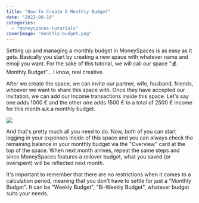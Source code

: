 ```yaml
---
title: "How To Create A Monthly Budget"
date: "2022-08-10"
categories: 
  - "moneyspaces-tutorials"
coverImage: "monthly-budget.png"
---
```


Setting up and managing a monthly budget in MoneySpaces is as easy as it gets. Basically you start by creating a new space with whatever name and emoji you want. For the sake of this tutorial, we will call our space "💰 Monthly Budget"... I know, real creative.

After we create the space, we can invite our partner, wife, husband, friends, whoever we want to share this space with. Once they have accepted our invitation, we can add our Income transactions inside this space. Let's say one adds 1000 € and the other one adds 1500 € to a total of 2500 € income for this month a.k.a monthly budget.

![](images/monthly-budget-1024x576.jpg)

And that's pretty much all you need to do. Now, both of you can start logging in your expenses inside of this space and you can always check the remaining balance in your monthly budget via the "Overview" card at the top of the space. When next month arrives, repeat the same steps and since MoneySpaces features a rollover budget, what you saved (or overspent) will be reflected next month.

It's important to remember that there are no restrictions when it comes to a calculation period, meaning that you don't have to settle for just a "Monthly Budget". It can be "Weekly Budget", "Bi-Weekly Budget", whatever budget suits your needs.

